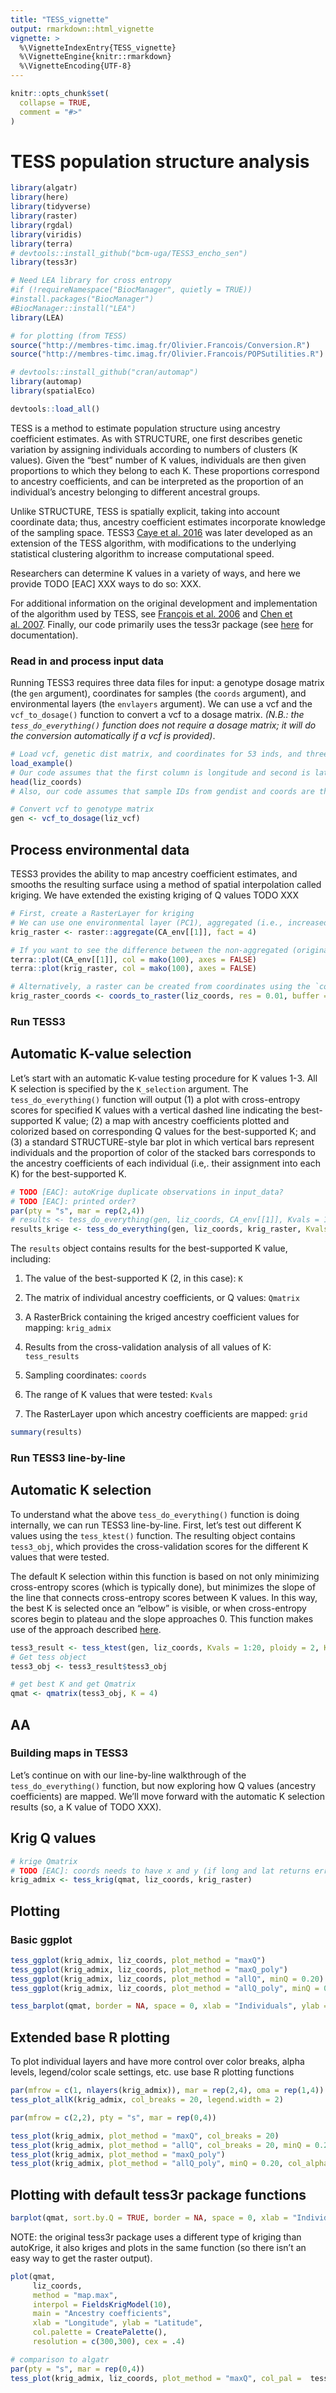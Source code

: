 ```yaml
---
title: "TESS_vignette"
output: rmarkdown::html_vignette
vignette: >
  %\VignetteIndexEntry{TESS_vignette}
  %\VignetteEngine{knitr::rmarkdown}
  %\VignetteEncoding{UTF-8}
---
```


```r
knitr::opts_chunk$set(
  collapse = TRUE,
  comment = "#>"
)
```

# TESS population structure analysis

```r
library(algatr)
library(here)
library(tidyverse)
library(raster)
library(rgdal)
library(viridis)
library(terra)
# devtools::install_github("bcm-uga/TESS3_encho_sen")
library(tess3r)

# Need LEA library for cross entropy
#if (!requireNamespace("BiocManager", quietly = TRUE))
#install.packages("BiocManager")
#BiocManager::install("LEA")
library(LEA)

# for plotting (from TESS)
source("http://membres-timc.imag.fr/Olivier.Francois/Conversion.R")
source("http://membres-timc.imag.fr/Olivier.Francois/POPSutilities.R")

# devtools::install_github("cran/automap")
library(automap)
library(spatialEco)

devtools::load_all()
```

TESS is a method to estimate population structure using ancestry coefficient estimates. As with STRUCTURE, one first describes genetic variation by assigning individuals according to numbers of clusters (K values). Given the "best" number of K values, individuals are then given proportions to which they belong to each K. These proportions correspond to ancestry coefficients, and can be interpreted as the proportion of an individual's ancestry belonging to different ancestral groups.

Unlike STRUCTURE, TESS is spatially explicit, taking into account coordinate data; thus, ancestry coefficient estimates incorporate knowledge of the sampling space. TESS3 [Caye et al. 2016](https://onlinelibrary.wiley.com/doi/10.1111/1755-0998.12471) was later developed as an extension of the TESS algorithm, with modifications to the underlying statistical clustering algorithm to increase computational speed.

Researchers can determine K values in a variety of ways, and here we provide TODO [EAC] XXX ways to do so: XXX.

For additional information on the original development and implementation of the algorithm used by TESS, see [François et al. 2006](https://academic.oup.com/genetics/article/174/2/805/6061653?login=false) and [Chen et al. 2007](https://onlinelibrary.wiley.com/doi/10.1111/j.1471-8286.2007.01769.x). Finally, our code primarily uses the tess3r package (see [here](https://bcm-uga.github.io/TESS3_encho_sen/index.html) for documentation).

### Read in and process input data

Running TESS3 requires three data files for input: a genotype dosage matrix (the `gen` argument), coordinates for samples (the `coords` argument), and environmental layers (the `envlayers` argument). We can use a vcf and the `vcf_to_dosage()` function to convert a vcf to a dosage matrix. *(N.B.: the `tess_do_everything()` function does not require a dosage matrix; it will do the conversion automatically if a vcf is provided)*.

```r
# Load vcf, genetic dist matrix, and coordinates for 53 inds, and three environmental layers for test dataset
load_example()
# Our code assumes that the first column is longitude and second is latitude; check this:
head(liz_coords)
# Also, our code assumes that sample IDs from gendist and coords are the same order; be sure to check this before moving forward!
```

```r
# Convert vcf to genotype matrix
gen <- vcf_to_dosage(liz_vcf)
```

## Process environmental data

TESS3 provides the ability to map ancestry coefficient estimates, and smooths the resulting surface using a method of spatial interpolation called kriging. We have extended the existing kriging of Q values TODO XXX

```r
# First, create a RasterLayer for kriging
# We can use one environmental layer (PC1), aggregated (i.e., increased cell size) to increase computational speed
krig_raster <- raster::aggregate(CA_env[[1]], fact = 4)

# If you want to see the difference between the non-aggregated (original) and aggregated rasters:
terra::plot(CA_env[[1]], col = mako(100), axes = FALSE)
terra::plot(krig_raster, col = mako(100), axes = FALSE)

# Alternatively, a raster can be created from coordinates using the `coords_to_raster()` function
krig_raster_coords <- coords_to_raster(liz_coords, res = 0.01, buffer = 1, plot = TRUE)
```

### Run TESS3

## Automatic K-value selection

Let's start with an automatic K-value testing procedure for K values 1-3. All K selection is specified by the `K_selection` argument. The `tess_do_everything()` function will output (1) a plot with cross-entropy scores for specified K values with a vertical dashed line indicating the best-supported K value; (2) a map with ancestry coefficients plotted and colorized based on corresponding Q values for the best-supported K; and (3) a standard STRUCTURE-style bar plot in which vertical bars represent individuals and the proportion of color of the stacked bars corresponds to the ancestry coefficients of each individual (i.e,. their assignment into each K) for the best-supported K.

```r
# TODO [EAC]: autoKrige duplicate observations in input_data?
# TODO [EAC]: printed order?
par(pty = "s", mar = rep(2,4))
# results <- tess_do_everything(gen, liz_coords, CA_env[[1]], Kvals = 1:3, K_selection = "auto", minQ = 0.10)
results_krige <- tess_do_everything(gen, liz_coords, krig_raster, Kvals = 1:3, K_selection = "auto", minQ = 0.10)
```

The `results` object contains results for the best-supported K value, including:

1.  The value of the best-supported K (2, in this case): `K`

2.  The matrix of individual ancestry coefficients, or Q values: `Qmatrix`

3.  A RasterBrick containing the kriged ancestry coefficient values for mapping: `krig_admix`

4.  Results from the cross-validation analysis of all values of K: `tess_results`

5.  Sampling coordinates: `coords`

6.  The range of K values that were tested: `Kvals`

7.  The RasterLayer upon which ancestry coefficients are mapped: `grid`

```r
summary(results)
```

### Run TESS3 line-by-line

## Automatic K selection

To understand what the above `tess_do_everything()` function is doing internally, we can run TESS3 line-by-line. First, let's test out different K values using the `tess_ktest()` function. The resulting object contains `tess3_obj`, which provides the cross-validation scores for the different K values that were tested.

The default K selection within this function is based on not only minimizing cross-entropy scores (which is typically done), but minimizes the slope of the line that connects cross-entropy scores between K values. In this way, the best K is selected once an "elbow" is visible, or when cross-entropy scores begin to plateau and the slope approaches 0. This function makes use of the approach described [here](https://chazhyseni.github.io/NALgen/post/determining_bestk/).

```r
tess3_result <- tess_ktest(gen, liz_coords, Kvals = 1:20, ploidy = 2, K_selection = "auto")
# Get tess object
tess3_obj <- tess3_result$tess3_obj

# get best K and get Qmatrix
qmat <- qmatrix(tess3_obj, K = 4)
```

## AA

### Building maps in TESS3

Let's continue on with our line-by-line walkthrough of the `tess_do_everything()` function, but now exploring how Q values (ancestry coefficients) are mapped. We'll move forward with the automatic K selection results (so, a K value of TODO XXX).

## Krig Q values

```r
# krige Qmatrix
# TODO [EAC]: coords needs to have x and y (if long and lat returns error?)
krig_admix <- tess_krig(qmat, liz_coords, krig_raster)
```

## Plotting

### Basic ggplot

```r
tess_ggplot(krig_admix, liz_coords, plot_method = "maxQ")
tess_ggplot(krig_admix, liz_coords, plot_method = "maxQ_poly")
tess_ggplot(krig_admix, liz_coords, plot_method = "allQ", minQ = 0.20)
tess_ggplot(krig_admix, liz_coords, plot_method = "allQ_poly", minQ = 0.20)
```

```r
tess_barplot(qmat, border = NA, space = 0, xlab = "Individuals", ylab = "Ancestry coefficients")
```

## Extended base R plotting

To plot individual layers and have more control over color breaks, alpha levels, legend/color scale settings, etc. use base R plotting functions

```r
par(mfrow = c(1, nlayers(krig_admix)), mar = rep(2,4), oma = rep(1,4))
tess_plot_allK(krig_admix, col_breaks = 20, legend.width = 2)
```

```r
par(mfrow = c(2,2), pty = "s", mar = rep(0,4))

tess_plot(krig_admix, plot_method = "maxQ", col_breaks = 20)
tess_plot(krig_admix, plot_method = "allQ", col_breaks = 20, minQ = 0.20, col_alpha = 0.90)
tess_plot(krig_admix, plot_method = "maxQ_poly")
tess_plot(krig_admix, plot_method = "allQ_poly", minQ = 0.20, col_alpha = 0.50)
```

## Plotting with default tess3r package functions

```r
barplot(qmat, sort.by.Q = TRUE, border = NA, space = 0, xlab = "Individuals", ylab = "Ancestry coefficients")
```

NOTE: the original tess3r package uses a different type of kriging than autoKrige, it also kriges and plots in the same function (so there isn't an easy way to get the raster output).

```r
plot(qmat, 
     liz_coords, 
     method = "map.max", 
     interpol = FieldsKrigModel(10),  
     main = "Ancestry coefficients",
     xlab = "Longitude", ylab = "Latitude", 
     col.palette = CreatePalette(),
     resolution = c(300,300), cex = .4)

# comparison to algatr
par(pty = "s", mar = rep(0,4))
tess_plot(krig_admix, liz_coords, plot_method = "maxQ", col_pal =  tess_col_default)
```
